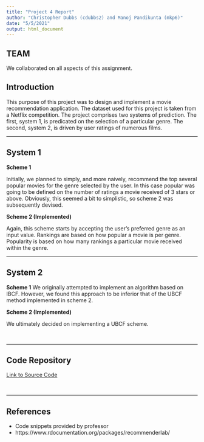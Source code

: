 ```yaml
---
title: "Project 4 Report"
author: "Christopher Dubbs (cdubbs2) and Manoj Pandikunta (mkp6)"
date: "5/5/2021"
output: html_document
---
```


## TEAM

We collaborated on all aspects of this assignment. 

## Introduction

This purpose of this project was to design and implement a movie recommendation 
application. The dataset used for this project is taken from a Netflix competition.
The project comprises two systems of prediction. The first, system 1, is predicated
on the selection of a particular genre. The second, system 2, is driven by user 
ratings of numerous films. 

***

## System 1

**Scheme 1**

Initially, we planned to simply, and more naively, recommend the top several 
popular movies for the genre selected by the user. In this case popular was
going to be defined on the number of ratings a movie received of 3 stars or 
above. Obviously, this seemed a bit to simplistic, so scheme 2 was subsequently
devised. 

**Scheme 2 (Implemented)**

Again, this scheme starts by accepting the user's preferred genre as an input value.
Rankings are based on how popular a movie is per genre. Popularity is based on how
many rankings a particular movie received within the genre. 
<br />

*** 

## System 2

**Scheme 1**
We originally attempted to implement an algorithm based on IBCF. However, we 
found this approach to be inferior that of the UBCF method implemented in scheme 2. 

**Scheme 2 (Implemented)**

We ultimately decided on implementing a UBCF scheme. 

<br />

*** 

## Code Repository

[Link to Source Code](https://github.com/dubbs1515/PSL_Final)

<br />

***

## References 

* Code snippets provided by professor
* https://www.rdocumentation.org/packages/recommenderlab/ 
<br />
<br />
<br />
<br />
<br />
<br />
<br />